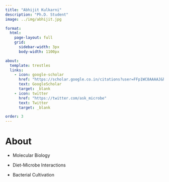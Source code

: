 ```yaml
---
title: "Abhijit Kulkarni"
description: "Ph.D. Student"
image: ../img/abhijit.jpg

format: 
  html:
    page-layout: full
    grid:
      sidebar-width: 3px
      body-width: 1100px

about: 
  template: trestles
  links: 
    - icon: google-scholar
      href: "https://scholar.google.co.in/citations?user=FFp1WC8AAAAJ&hl=en"
      text: GoogleScholar
      target: _blank
    - icon: twitter
      href: "https://twitter.com/ask_microbe"
      text: Twitter
      target: _blank

order: 3
---
```


# About

::: {style="text-align: justify"}
-   Molecular Biology

-   Diet-Microbe Interactions

-   Bacterial Cultivation
:::
